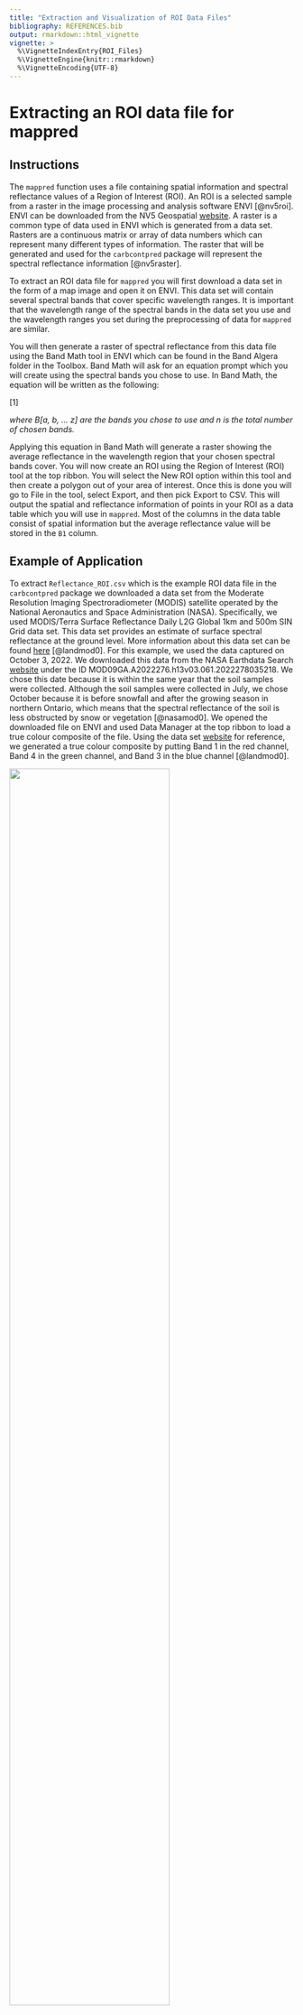 ```yaml
---
title: "Extraction and Visualization of ROI Data Files"
bibliography: REFERENCES.bib
output: rmarkdown::html_vignette
vignette: >
  %\VignetteIndexEntry{ROI_Files}
  %\VignetteEngine{knitr::rmarkdown}
  %\VignetteEncoding{UTF-8}
---
```


# Extracting an ROI data file for mappred

## Instructions

The ````mappred```` function uses a file containing spatial information and spectral reflectance values of a Region of Interest (ROI). An ROI is a selected sample from a raster in the image processing and analysis software ENVI [@nv5roi]. ENVI can be downloaded from the NV5 Geospatial [website](https://www.nv5geospatialsoftware.com/). A raster is a common type of data used in ENVI which is generated from a data set. Rasters are a continuous matrix or array of data numbers which can represent many different types of information. The raster that will be generated and used for the ````carbcontpred```` package will represent the spectral reflectance information [@nv5raster].

To extract an ROI data file for ````mappred```` you will first download a data set in the form of a map image and open it on ENVI. This data set will contain several spectral bands that cover specific wavelength ranges. It is important that the wavelength range of the spectral bands in the data set you use and the wavelength ranges you set during the preprocessing of data for ````mappred```` are similar. 

You will then generate a raster of spectral reflectance from this data file using the Band Math tool in ENVI which can be found in the Band Algera folder in the Toolbox. Band Math will ask for an equation prompt which you will create using the spectral bands you chose to use. In Band Math, the equation will be written as the following:

[1]\begin{equation} \label{eq:1}((B[a] + B[b] + … B[z])/n)\end{equation}

*where B[a, b, … z] are the bands you chose to use and n is the total number of chosen bands.*

Applying this equation in Band Math will generate a raster showing the average reflectance in the wavelength region that your chosen spectral bands cover. You will now create an ROI using the Region of Interest (ROI) tool at the top ribbon. You will select the New ROI option within this tool and then create a polygon out of your area of interest. Once this is done you will go to File in the tool, select Export, and then pick Export to CSV. This will output the spatial and reflectance information of points in your ROI as a data table which you will use in ````mappred````. Most of the columns in the data table consist of spatial information but the average reflectance value will be stored in the ````B1```` column.

## Example of Application

To extract ````Reflectance_ROI.csv```` which is the example ROI data file in the ````carbcontpred```` package we downloaded a data set from the Moderate Resolution Imaging Spectroradiometer (MODIS) satellite operated by the National Aeronautics and Space Administration (NASA). Specifically, we used MODIS/Terra Surface Reflectance Daily L2G Global 1km and 500m SIN Grid data set. This data set provides an estimate of surface spectral reflectance at the ground level. More information about this data set can be found [here](https://ladsweb.modaps.eosdis.nasa.gov/missions-and-measurements/products/MOD09GA) [@landmod0]. For this example, we used the data captured on October 3, 2022. We downloaded this data from the NASA Earthdata Search [website](https://search.earthdata.nasa.gov/search) under the ID MOD09GA.A2022276.h13v03.061.2022278035218. We chose this date because it is within the same year that the soil samples were collected. Although the soil samples were collected in July, we chose October because it is before snowfall and after the growing season in northern Ontario, which means that the spectral reflectance of the soil is less obstructed by snow or vegetation [@nasamod0]. We opened the downloaded file on ENVI and used Data Manager at the top ribbon to load a true colour composite of the file. Using the data set [website](https://ladsweb.modaps.eosdis.nasa.gov/missions-and-measurements/products/MOD09GA) for reference, we generated a true colour composite by putting Band 1 in the red channel, Band 4 in the green channel, and Band 3 in the blue channel [@landmod0].

![](envi_true_colour.png){width="75%"}

**Figure 1.** *A true colour composite of the Hudson Bay Lowlands. The image is generated from ENVI using the data file MOD09GA.A2022276.h13v03.061.2022278035218 from NASA. The composite was generated by using Band 1 in the red channel, Band 4 in the green channel, and Band 3 in the blue channel.*

We generated a raster of spectral reflectance from this data file using Band Math and all 7 of the spectral bands in the file. This is because the 7 bands together cover a wavelength range from 620 nm to 2155 nm, which is a majority of the visible-near infrared (vis-NIR) region as shown on this [website](https://lpdaac.usgs.gov/products/mod09gav006/) [@landmod0]. Thus, our equation for Band Math is constructed as follows:

[2]\begin{equation} \label{eq:2}((B1 + B2 + B3 + B4 + B5 + B6 + B7)/7)\end{equation}

*where B1 to B7 are Bands 1 to 7 from the MOD09GA.A2022276.h13v03.061.2022278035218 data file.*

After generating a raster of spectral reflectance from this data file using the Band Math tool, we used the Region of Interest (ROI) tool to create an ROI that covers the area around our soil sample sites as well as nearby peatlands. 

![](envi_raster_reflectance.png){width="75%"}

**Figure 2.** *A raster of the Hudson Bay Lowlands showing the average reflectance value over a wavelength range of 620 nm to 2155 nm. The blue area represents the Region of Interest (ROI). The image is generated from ENVI using the data file MOD09GA.A2022276.h13v03.061.2022278035218 from NASA. The raster was generated by the average value of Bands 1 to 7 in the data file.*

Finally, we used Export to CSV to extract a data table containing the spatial and reflectance information of points in our ROI. The data table can be found in ````Reflectance_ROI.csv```` in the ````carbcontpred```` package. **Table 1** shows the first 6 rows of the ````ROI_Predicted_Carbon.csv```` data file.

**Table 1.** *The first 6 rows of the* ````ROI_Predicted_Carbon.csv```` *data file. The ````B1```` column represents the average reflectance values of the spatial points over a wavelength range of 620 nm to 2155 nm.*

```r
ROI_Predicted_Carbon <- as.data.frame(read.csv(system.file("ROI_folder", "ROI_Predicted_Carbon.csv", package = "carbcontpred")))
knitr::kable(head(ROI_Predicted_Carbon))
```

# Visualizing the output of mappred 

## Instructions

The ````mappred```` function will output a file similar to the ROI data file you used as the input. The difference is that the spectral reflectance values under the ````B1```` column are now replaced with the predicted organic carbon content. We can visualize the predicted organic carbon content on a map through the geographic information system software ArcGIS Pro. ArcGIS Pro can be downloaded from the Esri [website](https://www.esri.com/en-us/arcgis/products/arcgis-pro/overview).

You will open ArcGIS Pro and set a basemap to whatever you choose and then upload your output ROI data file as a standalone table in the Contents pane. You will then select the file and use the Display XY Data action to create a point feature class based on the x and y values from your file (XY Table To Point will also work). To do this, your parameters for the X Field, Y Field, and Z Field will be your Lon, Lat, and your predicted organic carbon content (Usually the ````B1```` column). The rest of the parameters can be customized according to your preferences. This will create a layer of points over your ROI based on the spatial information provided in the data file. Next, you will use Conversion Tools and select Point to Raster (Feature to Raster will also work). The prompt will ask for your Input Features and your Value field, which will be your point feature class and your predicted organic carbon content values (Usually the ````B1```` column) respectively. The rest of the parameters can be customized according to your preferences. The output of this map is a raster similar to the one for the spectral reflectance values in the previous section, except it is for the predicted organic carbon content instead of reflectance.

## Example of Application

The output using the example in the ````carbcontpred```` package is ````ROI_Predicted_Carbon.csv````. We opened ArcGIS Pro and selected the basemap to be Imagery. We uploaded ````ROI_Predicted_Carbon.csv```` as a standalone table in the Contents pane and then used the Display XY Data action to create a point feature class with Lon, Lat, and the ````B1```` column as the X Field, Y Field, and Z Field respectively while leaving the default settings for everything else. We then used Point to Raster and selected the point feature class and the ````B1```` column for the Input Features and the Value field respectively. We left the default selection for Cell assignment type, Priority field, and Cellsize, which were Most frequent, NONE, and 0.008 respectively. The output of this map is shown in **Figure 3**.

![](arcgis_raster_carbon.png){width="75%"}

**Figure 3.** *A raster of the Hudson Bay Lowlands showing the predicted organic carbon content in percent dry mass of the Region of Interest (ROI). The image is generated using the data file MOD09GA.A2022276.h13v03.061.2022278035218 from NASA and the ````carbcontpred```` package. The cell size is 0.008.*

# References {#references .unnumbered}
